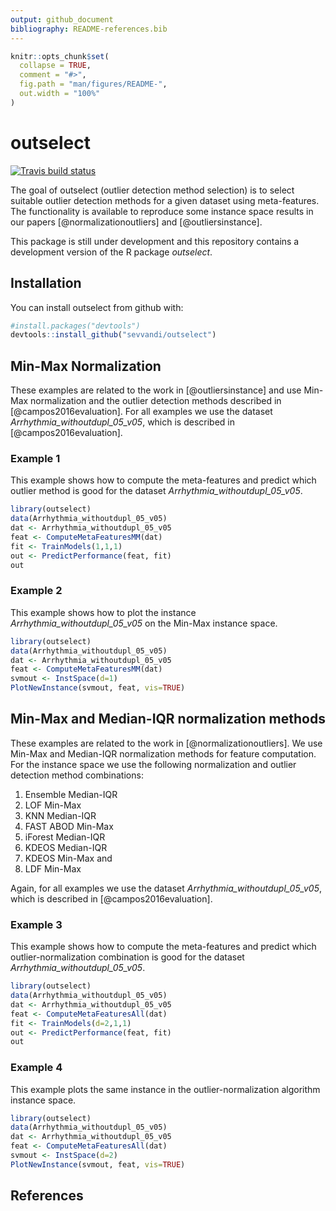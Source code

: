 ```yaml
---
output: github_document
bibliography: README-references.bib
---
```


<!-- README.md is generated from README.Rmd. Please edit that file -->

```r
knitr::opts_chunk$set(
  collapse = TRUE,
  comment = "#>",
  fig.path = "man/figures/README-",
  out.width = "100%"
)
```
# outselect
 [![Travis build status](https://travis-ci.org/sevvandi/outselect.svg?branch=master)](https://travis-ci.org/sevvandi/outselect)

The goal of outselect (outlier detection method selection) is to select  suitable outlier detection methods for a given dataset using meta-features. The functionality is available to reproduce some instance space results in our papers [@normalizationoutliers] and [@outliersinstance].   

This package is still under development and this repository contains a development version of the R package  *outselect*.


## Installation

You can install  outselect from github with:

``` r
#install.packages("devtools")
devtools::install_github("sevvandi/outselect")
```

## Min-Max Normalization 
These examples are related to the work in [@outliersinstance] and use Min-Max normalization and the outlier detection methods described in [@campos2016evaluation]. For all examples we use the dataset *Arrhythmia_withoutdupl_05_v05*, which is described in [@campos2016evaluation].

### Example 1
This example shows how to compute the meta-features and predict which outlier method is good for the dataset *Arrhythmia_withoutdupl_05_v05*. 

```r
library(outselect)
data(Arrhythmia_withoutdupl_05_v05)
dat <- Arrhythmia_withoutdupl_05_v05
feat <- ComputeMetaFeaturesMM(dat)
fit <- TrainModels(1,1,1)
out <- PredictPerformance(feat, fit)
out
```

### Example 2
This example shows how to plot the instance *Arrhythmia_withoutdupl_05_v05* on the Min-Max instance space.

```r
library(outselect)
data(Arrhythmia_withoutdupl_05_v05)
dat <- Arrhythmia_withoutdupl_05_v05
feat <- ComputeMetaFeaturesMM(dat)
svmout <- InstSpace(d=1)
PlotNewInstance(svmout, feat, vis=TRUE)
```

## Min-Max and Median-IQR normalization methods
These examples are related to the work in [@normalizationoutliers]. We use Min-Max and Median-IQR normalization methods for feature computation. For the instance space we use the following normalization and  outlier detection method  combinations:

1. Ensemble Median-IQR
2. LOF Min-Max
3. KNN Median-IQR
4. FAST ABOD Min-Max
5. iForest Median-IQR
6. KDEOS Median-IQR
7. KDEOS Min-Max and
8. LDF Min-Max 

Again, for all examples we use the dataset *Arrhythmia_withoutdupl_05_v05*, which is described in [@campos2016evaluation].

### Example 3
This example shows how to compute the meta-features and predict which outlier-normalization combination is good for the dataset *Arrhythmia_withoutdupl_05_v05*. 

```r
library(outselect)
data(Arrhythmia_withoutdupl_05_v05)
dat <- Arrhythmia_withoutdupl_05_v05
feat <- ComputeMetaFeaturesAll(dat)
fit <- TrainModels(d=2,1,1)
out <- PredictPerformance(feat, fit)
out
```

### Example 4
This example plots the same instance in the outlier-normalization algorithm instance space. 
```r
library(outselect)
data(Arrhythmia_withoutdupl_05_v05)
dat <- Arrhythmia_withoutdupl_05_v05
feat <- ComputeMetaFeaturesAll(dat)
svmout <- InstSpace(d=2)
PlotNewInstance(svmout, feat, vis=TRUE)
```


## References
